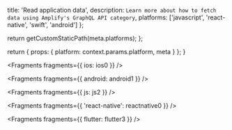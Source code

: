 
  title: 'Read application data',
  description: `Learn more about how to fetch data using Amplify's GraphQL API category`,
  platforms: ['javascript', 'react-native', 'swift', 'android']
};

  return getCustomStaticPath(meta.platforms);
};

  return {
    props: {
      platform: context.params.platform,
      meta
    }
  };
}


<Fragments fragments={{ ios: ios0 }} />


<Fragments fragments={{ android: android1 }} />


<Fragments fragments={{ js: js2 }} />


<Fragments fragments={{ 'react-native': reactnative0 }} />


<Fragments fragments={{ flutter: flutter3 }} />
